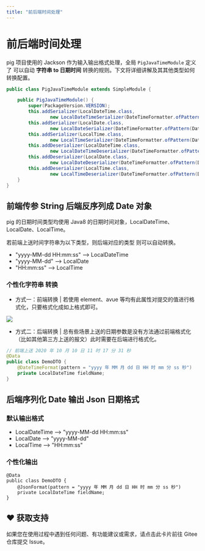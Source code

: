 ```yaml
---
title: "前后端时间处理"
---
```


# 前后端时间处理

pig 项目使用的 Jackson 作为输入输出格式处理，全局 `PigJavaTimeModule` 定义了 可以自动 **字符串 to 日期时间** 转换的规则。下文将详细讲解及其其他类型如何转换配置。

```java
public class PigJavaTimeModule extends SimpleModule {

	public PigJavaTimeModule() {
		super(PackageVersion.VERSION);
		this.addSerializer(LocalDateTime.class,
				new LocalDateTimeSerializer(DateTimeFormatter.ofPattern(DatePattern.NORM_DATETIME_PATTERN)));
		this.addSerializer(LocalDate.class,
				new LocalDateSerializer(DateTimeFormatter.ofPattern(DatePattern.NORM_DATE_PATTERN)));
		this.addSerializer(LocalTime.class,
				new LocalTimeSerializer(DateTimeFormatter.ofPattern(DatePattern.NORM_TIME_PATTERN)));
		this.addDeserializer(LocalDateTime.class,
				new LocalDateTimeDeserializer(DateTimeFormatter.ofPattern(DatePattern.NORM_DATETIME_PATTERN)));
		this.addDeserializer(LocalDate.class,
				new LocalDateDeserializer(DateTimeFormatter.ofPattern(DatePattern.NORM_DATE_PATTERN)));
		this.addDeserializer(LocalTime.class,
				new LocalTimeDeserializer(DateTimeFormatter.ofPattern(DatePattern.NORM_TIME_PATTERN)));
	}
}
```

## 前端传参 String 后端反序列成 Date 对象

pig 的日期时间类型均使用 Java8 的日期时间对象，LocalDateTime、LocalDate、LocalTime。

若前端上送时间字符串为以下类型，则后端对应的类型 则可以自动转换。

+ "yyyy-MM-dd HH:mm:ss" --> LocalDateTime
+ "yyyy-MM-dd" --> LocalDate
+ "HH:mm:ss" --> LocalTime

### 个性化字符串 转换

+ 方式一：前端转换 | 若使用 element、avue 等均有此属性对提交的值进行格式化，只要格式化成如上格式即可。

![](/images/1602300278038-cc6b3bfa-2f71-4176-b4d9-e034e07e0ffa.png)

+ 方式二：后端转换 | 总有些场景上送的日期参数是没有方法通过前端格式化（比如其他第三方上送的报文）此时需要在后端进行格式化。

```java
// 前端上送 2020 年 10 月 10 日 11 时 17 分 31 秒
@Data
public class DemoDTO {
    @DateTimeFormat(pattern = "yyyy 年 MM 月 dd 日 HH 时 mm 分 ss 秒")
    private LocalDateTime fieldName;
}
```

## 后端序列化 Date 输出 Json 日期格式

### 默认输出格式

+ LocalDateTime --> "yyyy-MM-dd HH:mm:ss"
+ LocalDate --> "yyyy-MM-dd"
+ LocalTime --> "HH:mm:ss"

### 个性化输出

```plain
@Data
public class DemoDTO {
    @JsonFormat(pattern = "yyyy 年 MM 月 dd 日 HH 时 mm 分 ss 秒")
    private LocalDateTime fieldName;
}
```

## ♥️ 获取支持
<Card title="遇到问题？" horizontal icon="link" href="https://gitee.com/log4j/pig/issues">
  如果您在使用过程中遇到任何问题、有功能建议或需求，请点击此卡片前往 Gitee 仓库提交 Issue。
</Card>

